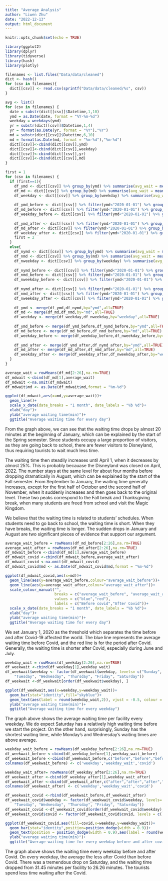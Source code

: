```yaml
---
title: "Average Analysis"
author: "Liwen Zhu"
date: "2022-12-13"
output: html_document
---
```


```r
knitr::opts_chunk$set(echo = TRUE)
```

```r
library(ggplot2)
library(dplyr)
library(tidyverse)
library(hash)
library(plotly)
```


```r
filenames <- list.files("Data/data/cleaned")
dict <- hash()
for (csv in filenames){
  dict[[csv]] <- read.csv(sprintf("Data/data/cleaned/%s", csv))
}
```

```r
avg <- list()
for (csv in filenames) {
  date = substr(dict[[csv]]$Datetime,1,10)
  ymd = as.Date(date, format = "%Y-%m-%d")
  weekday = weekdays(ymd)
  yr = substr(dict[[csv]]$Datetime,1,4)
  yr = format(as.Date(yr, format = "%Y"),"%Y")
  md = substr(dict[[csv]]$Datetime,6,10)
  md = format(as.Date(md, format = "%m-%d"),"%m-%d")
  dict[[csv]]<-cbind(dict[[csv]],ymd)
  dict[[csv]]<-cbind(dict[[csv]],weekday)
  dict[[csv]]<-cbind(dict[[csv]],yr)
  dict[[csv]]<-cbind(dict[[csv]],md)
}
```

```r
first = 1
for (csv in filenames) {
  if (first==1){
    df_ymd <- dict[[csv]] %>% group_by(ymd) %>% summarise(avg_wait = mean(Waiting.Time))
    df_md <- dict[[csv]] %>% group_by(md) %>% summarise(avg_wait = mean(Waiting.Time))
    df_weekday <- dict[[csv]] %>% group_by(weekday) %>% summarise(avg_wait = mean(Waiting.Time))
    
    df_ymd_before <- dict[[csv]] %>% filter(ymd<"2020-01-01") %>% group_by(ymd) %>% summarise(avg_wait = mean(Waiting.Time))
    df_md_before <- dict[[csv]] %>% filter(ymd<"2020-01-01") %>% group_by(md) %>% summarise(avg_wait = mean(Waiting.Time))
    df_weekday_before <- dict[[csv]] %>% filter(ymd<"2020-01-01") %>% group_by(weekday) %>% summarise(avg_wait = mean(Waiting.Time))
    
    df_ymd_after <- dict[[csv]] %>% filter(ymd>"2020-01-01") %>% group_by(ymd) %>% summarise(avg_wait = mean(Waiting.Time))
    df_md_after <- dict[[csv]] %>% filter(ymd>"2020-01-01") %>% group_by(md) %>% summarise(avg_wait = mean(Waiting.Time))
    df_weekday_after <- dict[[csv]] %>% filter(ymd>"2020-01-01") %>% group_by(weekday) %>% summarise(avg_wait = mean(Waiting.Time))
    first = 2
  }
  else{
    df_nymd <- dict[[csv]] %>% group_by(ymd) %>% summarise(avg_wait = mean(Waiting.Time))
    df_nmd <- dict[[csv]] %>% group_by(md) %>% summarise(avg_wait = mean(Waiting.Time))
    df_nweekday <- dict[[csv]] %>% group_by(weekday) %>% summarise(avg_wait = mean(Waiting.Time))
    
    df_nymd_before <- dict[[csv]] %>% filter(ymd<"2020-01-01") %>% group_by(ymd) %>% summarise(avg_wait = mean(Waiting.Time))
    df_nmd_before <- dict[[csv]] %>% filter(ymd<"2020-01-01") %>% group_by(md) %>% summarise(avg_wait = mean(Waiting.Time))
    df_nweekday_before <- dict[[csv]] %>% filter(ymd<"2020-01-01") %>% group_by(weekday) %>% summarise(avg_wait = mean(Waiting.Time))
    
    df_nymd_after <- dict[[csv]] %>% filter(ymd>"2020-01-01") %>% group_by(ymd) %>% summarise(avg_wait = mean(Waiting.Time))
    df_nmd_after <- dict[[csv]] %>% filter(ymd>"2020-01-01") %>% group_by(md) %>% summarise(avg_wait = mean(Waiting.Time))
    df_nweekday_after <- dict[[csv]] %>% filter(ymd>"2020-01-01") %>% group_by(weekday) %>% summarise(avg_wait = mean(Waiting.Time))
    
    df_ymd <- merge(df_ymd,df_nymd,by="ymd",all=TRUE)
    df_md <- merge(df_md,df_nmd,by="md",all=TRUE)
    df_weekday <- merge(df_weekday,df_nweekday,by="weekday",all=TRUE)
    
    df_ymd_before <- merge(df_ymd_before,df_nymd_before,by="ymd",all=TRUE)
    df_md_before <- merge(df_md_before,df_nmd_before,by="md",all=TRUE)
    df_weekday_before <- merge(df_weekday_before,df_nweekday_before,by="weekday",all=TRUE)
    
    df_ymd_after <- merge(df_ymd_after,df_nymd_after,by="ymd",all=TRUE)
    df_md_after <- merge(df_md_after,df_nmd_after,by="md",all=TRUE)
    df_weekday_after <- merge(df_weekday_after,df_nweekday_after,by="weekday",all=TRUE)
  }
}
```

```r
average_wait = rowMeans(df_md[2:26],na.rm=TRUE)
df_mdwait <-cbind(df_md[1],average_wait)
df_mdwait <-na.omit(df_mdwait)
df_mdwait$md <- as.Date(df_mdwait$md,format = "%m-%d")
```

```r
ggplot(df_mdwait,aes(x=md,y=average_wait))+
  geom_line()+
  scale_x_date(date_breaks = "1 month", date_labels = "%b %d")+
  xlab("day")+
  ylab("average waiting time(min)")+
  ggtitle("Average waiting time for every day")
```
From the graph above, we can see that the waiting time drops by almost 20 minutes at the beginning of January, which can be explained by the start of the Spring semester. Since students occupy a large proportion of visitors, as they are going back to school, there are fewer visitors to Disneyland, thus requiring tourists to wait much less time. 

The waiting time then steadily increases until April 1, when it decreases by almost 25%. This is probably becauase the Disneyland was closed on April, 2022. The number stays at the same level for about four months before dropping dramatically in August, which can be explained by the start of the Fall semester. From September to January, the waiting time generally increases, except for the first half of October and the second half of November, when it suddenly increases and then goes back to the original level. These two peaks correspond to the Fall break and Thanksgiving break, when many students are freed from school and visit the Magic Kingdom.

We believe that the waiting time is related to students' schedules. When students need to go back to school, the waiting time is short. When they have breaks, the waiting time is longer. The sudden drops in January and August are two significant pieces of evidence that support our argument.

```r
average_wait_before = rowMeans(df_md_before[2:26],na.rm=TRUE)
average_wait_after = rowMeans(df_md_after[2:26],na.rm=TRUE)
df_mdwait_before <-cbind(df_md[1],average_wait_before)
df_mdwait_covid <-cbind(df_mdwait_before,average_wait_after)
df_mdwait_covid <-na.omit(df_mdwait_covid)
df_mdwait_covid$md <- as.Date(df_mdwait_covid$md,format = "%m-%d")
```

```r
ggplot(df_mdwait_covid,aes(x=md))+
  geom_line(aes(y=average_wait_before,colour="average_wait_before"))+
  geom_line(aes(y=average_wait_after,colour="average_wait_after"))+
  scale_colour_manual("",
                      breaks = c("average_wait_before", "average_wait_after"),
                      values = c("blue","red"),
                      labels = c("Before covid","After Covid"))+
  scale_x_date(date_breaks = "1 month", date_labels = "%b %d")+
  xlab("day")+
  ylab("average waiting time(min)")+
  ggtitle("Average waiting time for every day")
```
We set January 1, 2020 as the threshold which separates the time before and after Covid-19 affected the world. The blue line represents the average waiting time before Covid, and the red line is for the period after Covid. Generally, the waiting time is shorter after Covid, especially during June and July.

```r
weekday_wait = rowMeans(df_weekday[2:26],na.rm=TRUE)
df_weekwait <-cbind(df_weekday[1],weekday_wait)
df_weekwait$weekday <- factor(df_weekwait$weekday, levels= c("Sunday", "Monday", 
    "Tuesday", "Wednesday", "Thursday", "Friday", "Saturday"))
df_weekwait <-df_weekwait[order(df_weekwait$weekday), ]
```

```r
ggplot(df_weekwait,aes(x=weekday,y=weekday_wait))+
  geom_bar(stat="identity",fill="skyblue")+
  geom_text(aes(label = round(weekday_wait,2)), vjust = -0.5, colour = "black")+
  ylab("average waiting time(min)")+
  ggtitle("Average waiting time for every weekday")
```
The graph above shows the average waiting time per facility every weekday. We do expect Saturday has a relatively high waiting time before we start the project. On the other hand, surprisingly, Sunday has the shortest waiting time, while Monday's and Wednesday's waiting times are above average.

```r
weekday_wait_before = rowMeans(df_weekday_before[2:26],na.rm=TRUE)
df_weekwait_before <-cbind(df_weekday_before[1],weekday_wait_before)
df_weekwait_before <-cbind(df_weekwait_before,c("before","before","before","before","before","before","before"))
colnames(df_weekwait_before) <- c('weekday','weekday_wait','covid')

weekday_wait_after= rowMeans(df_weekday_after[2:26],na.rm=TRUE)
df_weekwait_after <-cbind(df_weekday_after[1],weekday_wait_after)
df_weekwait_after <-cbind(df_weekwait_after,c("after","after","after","after","after","after","after"))
colnames(df_weekwait_after) <- c('weekday','weekday_wait','covid')

df_weekwait_covid <-rbind(df_weekwait_before,df_weekwait_after)
df_weekwait_covid$weekday <- factor(df_weekwait_covid$weekday, levels= c("Sunday", "Monday", 
    "Tuesday", "Wednesday", "Thursday", "Friday", "Saturday"))
df_weekwait_covid <-df_weekwait_covid[order(df_weekwait_covid$weekday), ]
df_weekwait_covid$covid <- factor(df_weekwait_covid$covid, levels = c('before', 'after'))
```

```r
ggplot(df_weekwait_covid,aes(fill=covid,x=weekday,y=weekday_wait))+
  geom_bar(stat="identity",position=position_dodge(width = 0.9))+
  geom_text(position = position_dodge(width = 0.9),aes(label = round(weekday_wait,2), hjust = 0.5, vjust = -0.5), colour = "black",size=3.2)+
  ylab("average waiting time(min)")+
  ggtitle("Average waiting time for every weekday before and after covid")

```

The graph above shows the waiting time every weekday before and after Covid. On every weekday, the average the less after Covid than before Covid. There was a tremendous drop on Saturday, and the waiting time dropped from 31.45 minutes per facility to 26.26 minutes. The tourists spend less time waiting after the Covid.

